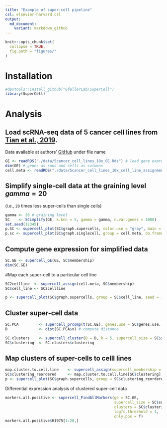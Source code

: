 ```yaml
---
title: "Example of super-cell pipeline"
csl: elsevier-harvard.csl
output:
  md_document:
    variant: markdown_github
---
```



```r
knitr::opts_chunk$set(
  collapse = TRUE,
  fig.path = "figures/"
)
```

# Installation

```r
#devtools::install_github("GfellerLab/SuperCell")
library(SuperCell)

```

# Analysis
## Load scRNA-seq data of 5 cancer cell lines from [Tian et al., 2019](https://doi.org/10.1038/s41592-019-0425-8).
Data available at authors' [GitHub](https://github.com/LuyiTian/sc_mixology/blob/master/data/) under file name \textit{sincell_with_class_5cl.Rdata}

```r
GE <- readRDS("./data/5cancer_cell_lines_10x_GE.Rds") # load gene expression matrix (logcounts)
dim(GE) # genes as rows and cells as columns
cell.meta <- readRDS("./data/5cancer_cell_lines_10x_cell_line_assignment.Rds") # load cell assignment to a cancer cell line
```
## Simplify single-cell data at the graining level $gamma = 20$
(i.e., `20` times less super-cells than single cells)
```r
gamma <- 20 # graining level
SC    <- SCimplify(GE, k.knn = 5, gamma = gamma, n.var.genes = 1000)
set.seed(12345)
p.SC <- supercell_plot(SC$graph.supercells, color.use = "gray", main = paste("Super-cell network, gamma =", gamma), seed = 1) # plot super-cell network
p.sc <- supercell_plot(SC$graph.singlecell, group = cell.meta, do.frames = F, main = paste("Single-cell network, N =", dim(GE)[2]), lay.method = "components") # plot single-cell network
```

## Compute gene expression for simplified data
```r
SC.GE <- supercell_GE(GE, SC$membership)
dim(SC.GE)
```

#Map each super-cell to a particular cell line
```r
SC2cellline  <- supercell_assign(cell.meta, SC$membership)
SC$cell_line <- SC2cellline

p <- supercell_plot(SC$graph.supercells, group = SC$cell_line, seed = 1, main = "Super-cell colored by cell line assignment")
```

## Cluster super-cell data
```r
SC.PCA         <- supercell_prcomp(t(SC.GE), genes.use = SC$genes.use, supercell_size = SC$supercell_size, k = 20) #dimensionality reduction 
D              <- dist(SC.PCA$x) # compute distance 

SC.clusters    <- supercell_cluster(D = D, k = 5, supercell_size = SC$supercell_size) # cluster super-cells
SC$clustering  <- SC.clusters$clustering
```

## Map clusters of super-cells to celll lines
```r
map.cluster.to.cell.line    <- supercell_assign(supercell_membership = SC$clustering, clusters  = SC$cell_line)
SC$clustering_reordered     <- map.cluster.to.cell.line[SC$clustering]
p <- supercell_plot(SC$graph.supercells, group = SC$clustering_reordered, seed = 1, main = "Super-cell colored by cluster")
```


Differential expression analysis of clustered super-cell data 
```r
markers.all.positive <- supercell_FindAllMarkers(ge = SC.GE, 
                                                 supercell_size = SC$supercell_size,
                                                 clusters = SC$clustering_reordered,
                                                 logfc.threshold = 1,
                                                 only.pos = T)
markers.all.positive$H1975[1:20,]
```


